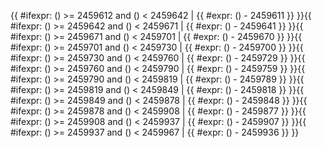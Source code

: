 <includeonly>{{ #ifexpr: ({{{1}}}) >= 2459612 and ({{{1}}}) < 2459642 | {{ #expr: ({{{1}}}) - 2459611 }} }}{{ #ifexpr: ({{{1}}}) >= 2459642 and ({{{1}}}) < 2459671 | {{ #expr: ({{{1}}}) - 2459641 }} }}{{ #ifexpr: ({{{1}}}) >= 2459671 and ({{{1}}}) < 2459701 | {{ #expr: ({{{1}}}) - 2459670 }} }}{{ #ifexpr: ({{{1}}}) >= 2459701 and ({{{1}}}) < 2459730 | {{ #expr: ({{{1}}}) - 2459700 }} }}{{ #ifexpr: ({{{1}}}) >= 2459730 and ({{{1}}}) < 2459760 | {{ #expr: ({{{1}}}) - 2459729 }} }}{{ #ifexpr: ({{{1}}}) >= 2459760 and ({{{1}}}) < 2459790 | {{ #expr: ({{{1}}}) - 2459759 }} }}{{ #ifexpr: ({{{1}}}) >= 2459790 and ({{{1}}}) < 2459819 | {{ #expr: ({{{1}}}) - 2459789 }} }}{{ #ifexpr: ({{{1}}}) >= 2459819 and ({{{1}}}) < 2459849 | {{ #expr: ({{{1}}}) - 2459818 }} }}{{ #ifexpr: ({{{1}}}) >= 2459849 and ({{{1}}}) < 2459878 | {{ #expr: ({{{1}}}) - 2459848 }} }}{{ #ifexpr: ({{{1}}}) >= 2459878 and ({{{1}}}) < 2459908 | {{ #expr: ({{{1}}}) - 2459877 }} }}{{ #ifexpr: ({{{1}}}) >= 2459908 and ({{{1}}}) < 2459937 | {{ #expr: ({{{1}}}) - 2459907 }} }}{{ #ifexpr: ({{{1}}}) >= 2459937 and ({{{1}}}) < 2459967 | {{ #expr: ({{{1}}}) - 2459936 }} }}</includeonly><noinclude>{{Chinese calendar/doc}}

[[Category:農曆模板|{{PAGENAME}}]]

</noinclude>